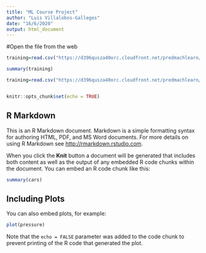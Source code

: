 ```yaml
---
title: "ML Course Project"
author: "Luis Villalobos-Gallegos"
date: "16/6/2020"
output: html_document
---
```


#Open the file from the web
```r
training=read.csv("https://d396qusza40orc.cloudfront.net/predmachlearn/pml-training.csv")

summary(training)

```



```r
training=read.csv("https://d396qusza40orc.cloudfront.net/predmachlearn/pml-training.csv")


knitr::opts_chunk$set(echo = TRUE)
```

## R Markdown

This is an R Markdown document. Markdown is a simple formatting syntax for authoring HTML, PDF, and MS Word documents. For more details on using R Markdown see <http://rmarkdown.rstudio.com>.

When you click the **Knit** button a document will be generated that includes both content as well as the output of any embedded R code chunks within the document. You can embed an R code chunk like this:

```r
summary(cars)
```

## Including Plots

You can also embed plots, for example:

```r
plot(pressure)
```

Note that the `echo = FALSE` parameter was added to the code chunk to prevent printing of the R code that generated the plot.
